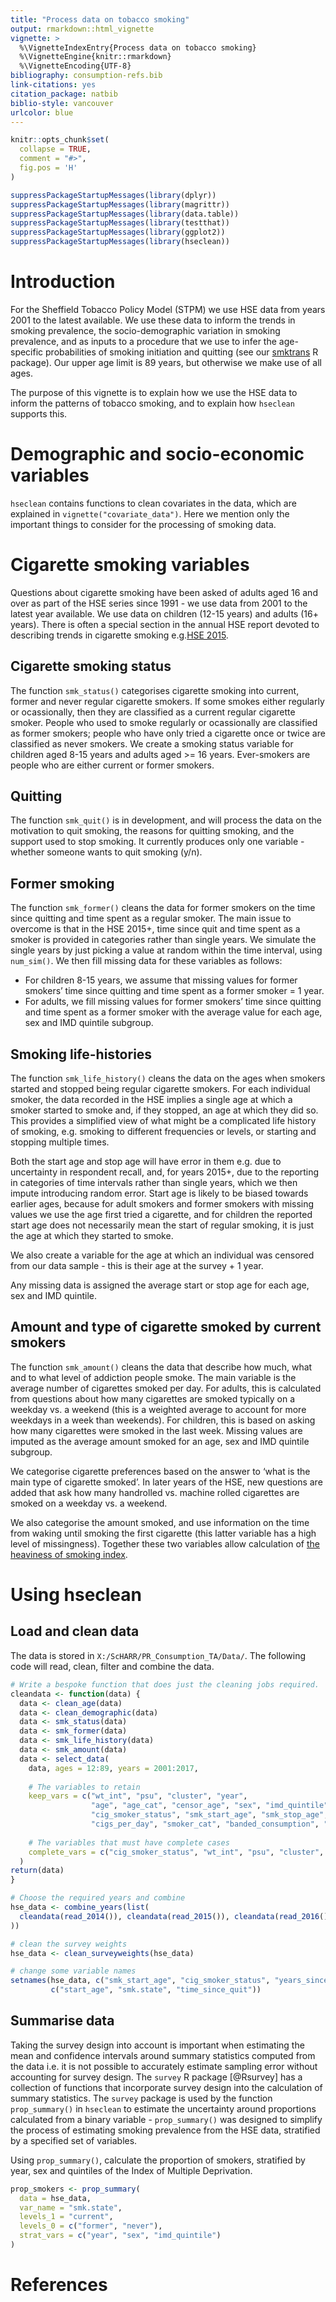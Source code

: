 ```yaml
---
title: "Process data on tobacco smoking"
output: rmarkdown::html_vignette
vignette: >
  %\VignetteIndexEntry{Process data on tobacco smoking}
  %\VignetteEngine{knitr::rmarkdown}
  %\VignetteEncoding{UTF-8}
bibliography: consumption-refs.bib
link-citations: yes
citation_package: natbib
biblio-style: vancouver
urlcolor: blue
---
```


```r
knitr::opts_chunk$set(
  collapse = TRUE,
  comment = "#>",
  fig.pos = 'H'
)
```

```r
suppressPackageStartupMessages(library(dplyr))
suppressPackageStartupMessages(library(magrittr))
suppressPackageStartupMessages(library(data.table))
suppressPackageStartupMessages(library(testthat))
suppressPackageStartupMessages(library(ggplot2))
suppressPackageStartupMessages(library(hseclean))
```

# Introduction
For the Sheffield Tobacco Policy Model (STPM) we use HSE data from years 2001 to the latest available. We use these data to inform the trends in smoking prevalence, the socio-demographic variation in smoking prevalence, and as inputs to a procedure that we use to infer the age-specific probabilities of smoking initiation and quitting (see our [smktrans](https://stapm.gitlab.io/smktrans/) R package). Our upper age limit is 89 years, but otherwise we make use of all ages.      

The purpose of this vignette is to explain how we use the HSE data to inform the patterns of tobacco smoking, and to explain how `hseclean` supports this.    

# Demographic and socio-economic variables
`hseclean` contains functions to clean covariates in the data, which are explained in `vignette("covariate_data")`. Here we mention only the important things to consider for the processing of smoking data.    

# Cigarette smoking variables
Questions about cigarette smoking have been asked of adults aged 16 and over as part of the HSE series since 1991 - we use data from 2001 to the latest year available. We use data on children (12-15 years) and adults (16+ years). There is often a special section in the annual HSE report devoted to describing trends in cigarette smoking e.g.[HSE 2015](https://files.digital.nhs.uk/publicationimport/pub22xxx/pub22610/hse2015-adult-smo.pdf).     

## Cigarette smoking status
The function `smk_status()` categorises cigarette smoking into current, former and never regular cigarette smokers. If some smokes either regularly or ocassionally, then they are classified as a current regular cigarette smoker. People who used to smoke regularly or ocassionally are classified as former smokers; people who have only tried a cigarette once or twice are classified as never smokers. We create a smoking status variable for children aged 8-15 years and adults aged >= 16 years. Ever-smokers are people who are either current or former smokers.    

## Quitting
The function `smk_quit()` is in development, and will process the data on the motivation to quit smoking, the reasons for quitting smoking, and the support used to stop smoking. It currently produces only one variable - whether someone wants to quit smoking (y/n).   

## Former smoking
The function `smk_former()` cleans the data for former smokers on the time since quitting and time spent as a regular smoker. The main issue to overcome is that in the HSE 2015+, time since quit and time spent as a smoker is provided in categories rather than single years. We simulate the single years by just picking a value at random within the time interval, using `num_sim()`. We then fill missing data for these variables as follows:   

- For children 8-15 years, we assume that missing values for former smokers' time since quitting and time spent as a former smoker = 1 year.   
- For adults, we fill missing values for former smokers' time since quitting and time spent as a former smoker with the average value for each age, sex and IMD quintile subgroup.   

## Smoking life-histories
The function `smk_life_history()` cleans the data on the ages when smokers started and stopped being regular cigarette smokers. For each individual smoker, the data recorded in the HSE implies a single age at which a smoker started to smoke and, if they stopped, an age at which they did so. This provides a simplified view of what might be a complicated life history of smoking, e.g. smoking to different frequencies or levels, or starting and stopping multiple times.    

Both the start age and stop age will have error in them e.g. due to uncertainty in respondent recall, and, for years 2015+, due to the reporting in categories of time intervals rather than single years, which we then impute introducing random error. Start age is likely to be biased towards earlier ages, because for adult smokers and former smokers with missing values we use the age first tried a cigarette, and for children the reported start age does not necessarily mean the start of regular smoking, it is just the age at which they started to smoke.    

We also create a variable for the age at which an individual was censored from our data sample - this is their age at the survey + 1 year.    

Any missing data is assigned the average start or stop age for each age, sex and IMD quintile.    

## Amount and type of cigarette smoked by current smokers
The function `smk_amount()` cleans the data that describe how much, what and to what level of addiction people smoke. The main variable is the average number of cigarettes smoked per day. For adults, this is calculated from questions about how many cigarettes are smoked typically on a weekday vs. a weekend (this is a weighted average to account for more weekdays in a week than weekends). For children, this is based on asking how many cigarettes were smoked in the last week. Missing values are imputed as the average amount smoked for an age, sex and IMD quintile subgroup.    

We categorise cigarette preferences based on the answer to 'what is the main type of cigarette smoked'. In later years of the HSE, new questions are added that ask how many handrolled vs. machine rolled cigarettes are smoked on a weekday vs. a weekend.     

We also categorise the amount smoked, and use information on the time from waking until smoking the first cigarette (this latter variable has a high level of missingness). Together these two variables allow calculation of [the heaviness of smoking index](https://www.ncbi.nlm.nih.gov/pmc/articles/PMC3307335/).    

# Using hseclean

## Load and clean data

The data is stored in `X:/ScHARR/PR_Consumption_TA/Data/`. The following code will read, clean, filter and combine the data. 

```r
# Write a bespoke function that does just the cleaning jobs required.
cleandata <- function(data) {
  data <- clean_age(data)
  data <- clean_demographic(data)
  data <- smk_status(data)
  data <- smk_former(data)
  data <- smk_life_history(data)
  data <- smk_amount(data)
  data <- select_data(
    data, ages = 12:89, years = 2001:2017,
    
    # The variables to retain
    keep_vars = c("wt_int", "psu", "cluster", "year", 
                  "age", "age_cat", "censor_age", "sex", "imd_quintile",
                  "cig_smoker_status", "smk_start_age", "smk_stop_age", "years_since_quit", "giveup_smk",
                  "cigs_per_day", "smoker_cat", "banded_consumption", "cig_type", "time_to_first_cig"),
    
    # The variables that must have complete cases
    complete_vars = c("cig_smoker_status", "wt_int", "psu", "cluster", "year", "censor_age")
  )
return(data)
}

# Choose the required years and combine
hse_data <- combine_years(list(
  cleandata(read_2014()), cleandata(read_2015()), cleandata(read_2016())
))

# clean the survey weights
hse_data <- clean_surveyweights(hse_data)

# change some variable names
setnames(hse_data, c("smk_start_age", "cig_smoker_status", "years_since_quit"),
         c("start_age", "smk.state", "time_since_quit"))
```

## Summarise data
Taking the survey design into account is important when estimating the mean and confidence intervals around summary statistics computed from the data i.e. it is not possible to accurately estimate sampling error without accounting for survey design. The `survey` R package [@Rsurvey] has a collection of functions that incorporate survey design into the calculation of summary statistics. The `survey` package is used by the function `prop_summary()` in `hseclean` to estimate the uncertainty around proportions calculated from a binary variable - `prop_summary()` was designed to simplify the process of estimating smoking prevalence from the HSE data, stratified by a specified set of variables.   


Using `prop_summary()`, calculate the proportion of smokers, stratified by year, sex and quintiles of the Index of Multiple Deprivation.  

```r
prop_smokers <- prop_summary(
  data = hse_data,
  var_name = "smk.state",
  levels_1 = "current",
  levels_0 = c("former", "never"),
  strat_vars = c("year", "sex", "imd_quintile")
)
```

# References
